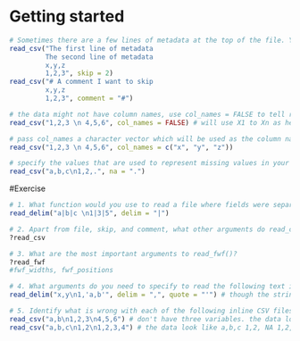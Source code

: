 
# Getting started
```{r}
# Sometimes there are a few lines of metadata at the top of the file. You can use skip = n to skip the first n lines; or use comment = "#" to drop all lines that start with (e.g.) #.
read_csv("The first line of metadata
         The second line of metadata
         x,y,z
         1,2,3", skip = 2)
read_csv("# A comment I want to skip
         x,y,z
         1,2,3", comment = "#")

# the data might not have column names, use col_names = FALSE to tell read_csv() not to treat the first row as headings.
read_csv("1,2,3 \n 4,5,6", col_names = FALSE) # will use X1 to Xn as headings

# pass col_names a character vector which will be used as the column names
read_csv("1,2,3 \n 4,5,6", col_names = c("x", "y", "z"))

# specify the values that are used to represent missing values in your file
read_csv("a,b,c\n1,2,.", na = ".")
```

#Exercise
```{r}
# 1. What function would you use to read a file where fields were separated with “|”?
read_delim("a|b|c \n1|3|5", delim = "|")

# 2. Apart from file, skip, and comment, what other arguments do read_csv() and read_tsv() have in common?
?read_csv

# 3. What are the most important arguments to read_fwf()?
?read_fwf
#fwf_widths, fwf_positions

# 4. What arguments do you need to specify to read the following text into a data frame? "x,y\n1,'a,b'"
read_delim("x,y\n1,'a,b'", delim = ",", quote = "'") # though the string is separated by comma, you can't use read_csv because the string 'a,b'.

# 5. Identify what is wrong with each of the following inline CSV files.
read_csv("a,b\n1,2,3\n4,5,6") # don't have three variables. the data look like a,b 1,2 4,5
read_csv("a,b,c\n1,2\n1,2,3,4") # the data look like a,b,c 1,2, NA 1,2,3
```